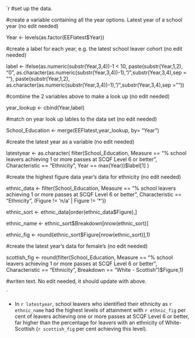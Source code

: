


`r 
#set up the data.


#create a variable containing all the year options. Latest year of a school year (no edit needed)

Year <- levels(as.factor(EEFlatest$Year))

#create a label for each year, e.g. the latest school leaver cohort (no edit needed)

label <- ifelse(as.numeric(substr(Year,3,4))-1 < 10, paste(substr(Year,1,2), "0", as.character(as.numeric(substr(Year,3,4))-1),"/",substr(Year,3,4),sep = ""),
      paste(substr(Year,1,2), as.character(as.numeric(substr(Year,3,4))-1),"/",substr(Year,3,4),sep = ""))

#combine the 2 variables above to make a look up (no edit needed)

year_lookup <- cbind(Year,label)

#match on year look up lables to the data set (no edit needed)

School_Education <- merge(EEFlatest,year_lookup, by= "Year")

#create the latest year as a variable (no edit needed)

latestyear <- as.character( filter(School_Education, Measure == "% school leavers achieving 1 or more passes at SCQF Level 6 or better",
                            Characteristic == "Ethnicity", Year == max(Year))$label[1] )

#create the highest figure data year's data for ethnicity (no edit needed)

ethnic_data <- filter(School_Education, Measure == "% school leavers achieving 1 or more passes at SCQF Level 6 or better",
                               Characteristic == "Ethnicity", (Figure != 'n/a' | Figure != '*'))

ethnic_sort <- ethnic_data[order(ethnic_data$Figure),]

ethnic_name <- ethnic_sort$Breakdown[nrow(ethnic_sort)]

ethnic_fig <- round(ethnic_sort$Figure[nrow(ethnic_sort)],1)


#create the latest year's data for female's (no edit needed)

scottish_fig <- round(filter(School_Education, Measure == "% school leavers achieving 1 or more passes at SCQF Level 6 or better",
                                      Characteristic == "Ethnicity", Breakdown == "White - Scottish")$Figure,1)

#writen text. No edit needed, it should update with above.

`

* In `r latestyear`, school leavers who identified their ethnicity as `r ethnic_name` had the highest levels of attainment with
	`r ethnic_fig` per cent of leavers achieving one or more passes at SCQF Level 6 or better, far higher than the percentage 
	for leavers with an ethnicity of White-Scottish (`r scottish_fig` per cent achieving this level).

